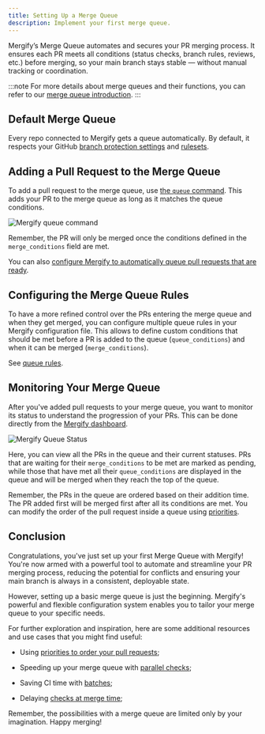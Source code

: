 ```yaml
---
title: Setting Up a Merge Queue
description: Implement your first merge queue.
---
```



Mergify’s Merge Queue automates and secures your PR merging process. It ensures
each PR meets all conditions (status checks, branch rules, reviews, etc.)
before merging, so your main branch stays stable — without manual tracking or
coordination.

:::note
For more details about merge queues and their functions, you can refer to our
[merge queue introduction](./).
:::

## Default Merge Queue

Every repo connected to Mergify gets a queue automatically. By default, it
respects your GitHub [branch protection
settings](https://docs.github.com/en/repositories/configuring-branches-and-merges-in-your-repository/managing-protected-branches/about-protected-branches)
and
[rulesets](https://docs.github.com/en/repositories/configuring-branches-and-merges-in-your-repository/managing-rulesets/about-rulesets).

## Adding a Pull Request to the Merge Queue

To add a pull request to the merge queue, use [the `queue`
command](/commands/queue). This adds your PR to the merge queue as long as it
matches the queue conditions.

<Image src={queueCommandScreenshot} alt="Mergify queue command" />

Remember, the PR will only be merged once the conditions defined in the
`merge_conditions` field are met.

You can also [configure Mergify to automatically queue pull requests that are
ready](rules/#autoqueueing-pull-requests).

## Configuring the Merge Queue Rules

To have a more refined control over the PRs entering the merge queue and when
they get merged, you can configure multiple queue rules in your Mergify
configuration file. This allows to define custom conditions that should be met
before a PR is added to the queue (`queue_conditions`) and when it can be
merged (`merge_conditions`).

See [queue rules](/merge-queue/rules/).

## Monitoring Your Merge Queue

After you've added pull requests to your merge queue, you want to monitor its
status to understand the progression of your PRs. This can be done directly
from the [Mergify dashboard](http://dashboard.mergify.com).

<Image src={queueStatusScreenshot} alt="Mergify Queue Status" />

Here, you can view all the PRs in the queue and their current statuses. PRs
that are waiting for their `merge_conditions` to be met are marked as pending,
while those that have met all their `queue_conditions` are displayed in the
queue and will be merged when they reach the top of the queue.

Remember, the PRs in the queue are ordered based on their addition time. The PR
added first will be merged first after all its conditions are met. You can
modify the order of the pull request inside a queue using
[priorities](/merge-queue/priority).

## Conclusion

Congratulations, you've just set up your first Merge Queue with Mergify! You're
now armed with a powerful tool to automate and streamline your PR merging
process, reducing the potential for conflicts and ensuring your main branch is
always in a consistent, deployable state.

However, setting up a basic merge queue is just the beginning. Mergify's
powerful and flexible configuration system enables you to tailor your merge
queue to your specific needs.

For further exploration and inspiration, here are some additional resources and
use cases that you might find useful:

- Using [priorities to order your pull requests](/merge-queue/priority);

- Speeding up your merge queue with [parallel
  checks](/merge-queue/parallel-checks);

- Saving CI time with [batches](/merge-queue/batches);

- Delaying [checks at merge time](/merge-queue/two-step);

Remember, the possibilities with a merge queue are limited only by your
imagination. Happy merging!
